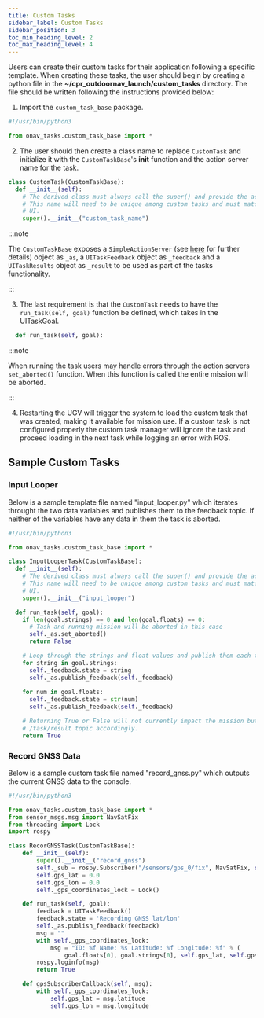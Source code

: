 ---
title: Custom Tasks
sidebar_label: Custom Tasks
sidebar_position: 3
toc_min_heading_level: 2
toc_max_heading_level: 4
---

Users can create their custom tasks for their application following a specific template. When creating these tasks, the user should begin by creating a python file in the **~/cpr_outdoornav_launch/custom_tasks** directory. The file should be written following
the instructions provided below:

1. Import the `custom_task_base` package.

```python
#!/usr/bin/python3

from onav_tasks.custom_task_base import *
```

2. The user should then create a class name to replace `CustomTask` and initialize it with the
`CustomTaskBase`'s __init__ function and the action server name for the task.

```python
class CustomTask(CustomTaskBase):
  def __init__(self):
    # The derived class must always call the super() and provide the action server name.
    # This name will need to be unique among custom tasks and must match what is in the 
    # UI. 
    super().__init__("custom_task_name")
```

:::note

The `CustomTaskBase` exposes a `SimpleActionServer` (see <a href="http://wiki.ros.org/actionlib_tutorials/Tutorials/Writing%20a%20Simple%20Action%20Server%20using%20the%20Execute%20Callback%20%28Python%29">here</a> 
for further details) object as `_as`, a `UITaskFeedback` object as `_feedback` and a `UITaskResults` object as `_result` to be used as part of 
the tasks functionality.

:::

3. The last requirement is that the `CustomTask` needs to have the `run_task(self, goal)` function be defined,
which takes in the UITaskGoal.

```python
  def run_task(self, goal):
```

:::note

When running the task users may handle errors through the action servers `set_aborted()` function.  When this function is called the entire mission 
will be aborted.

:::

4. Restarting the UGV will trigger the system to load the custom task that was created, making it available for mission use.
If a custom task is not configured properly the custom task manager will ignore the task and proceed loading in the next task while logging an error with ROS. 


## Sample Custom Tasks

### Input Looper

Below is a sample template file named "input_looper.py" which iterates throught the two data variables and publishes them to the feedback 
topic. If neither of the variables have any data in them the task is aborted.

```python
#!/usr/bin/python3

from onav_tasks.custom_task_base import *

class InputLooperTask(CustomTaskBase):
  def __init__(self):
    # The derived class must always call the super() and provide the action server name.
    # This name will need to be unique among custom tasks and must match what is in the 
    # UI. 
    super().__init__("input_looper")

  def run_task(self, goal):
    if len(goal.strings) == 0 and len(goal.floats) == 0:
      # Task and running mission will be aborted in this case
      self._as.set_aborted()
      return False

    # Loop through the strings and float values and publish them each to the /input_looper/feedback topic
    for string in goal.strings:
      self._feedback.state = string      
      self._as.publish_feedback(self._feedback)
      
    for num in goal.floats:
      self._feedback.state = str(num)
      self._as.publish_feedback(self._feedback)

    # Returning True or False will not currently impact the mission but will write the current state to the 
    # /task/result topic accordingly.  
    return True
```

### Record GNSS Data

Below is a sample custom task file named "record_gnss.py" which outputs the current GNSS data to the console.

```python
#!/usr/bin/python3

from onav_tasks.custom_task_base import *
from sensor_msgs.msg import NavSatFix
from threading import Lock
import rospy

class RecorGNSSTask(CustomTaskBase):
    def __init__(self):
        super().__init__("record_gnss")
        self._sub = rospy.Subscriber("/sensors/gps_0/fix", NavSatFix, self.gpsSubscriberCallback)
        self.gps_lat = 0.0
        self.gps_lon = 0.0
        self._gps_coordinates_lock = Lock()

    def run_task(self, goal):
        feedback = UITaskFeedback()
        feedback.state = 'Recording GNSS lat/lon'
        self._as.publish_feedback(feedback)
        msg = ""
        with self._gps_coordinates_lock:
            msg = "ID: %f Name: %s Latitude: %f Longitude: %f" % (
                goal.floats[0], goal.strings[0], self.gps_lat, self.gps_lon)
        rospy.loginfo(msg)
        return True

    def gpsSubscriberCallback(self, msg):
        with self._gps_coordinates_lock:
            self.gps_lat = msg.latitude
            self.gps_lon = msg.longitude
```

